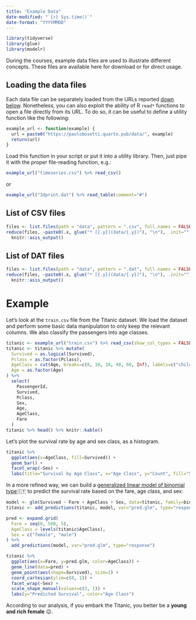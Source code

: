 ```yaml
---
title: "Example Data"
date-modified: "`{r} Sys.time()`"
date-format: "YYYYMMDD"
---
```


```r
library(tidyverse)
library(glue)
library(modelr)
```

During the courses, example data files are used to illustrate different concepts. These files are available here for download or for direct usage.


## Loading the data files

Each data file can be separately loaded from the URLs reported [down below](#list-of-csv-files). Nonetheless, you can also exploit the ability of R `read*` functions to open a file directly from its URL. To do so, it can be useful to define a utility function like the following:

```r
example_url <- function(example) {
  url = paste0("https://paolobosetti.quarto.pub/data/", example)
  return(url)
}
```

Load this function in your script or put it into a utility library.
Then, just pipe it with the proper file-reading function, e.g.:

```r
example_url("timeseries.csv") %>% read_csv()
```

or

```r
example_url("3dprint.dat") %>% read_table(comment="#")
```



## List of CSV files

```r
files <- list.files(path = "data", pattern = ".csv", full.names = FALSE)
reduce(files, ~paste0(.x, glue("* [{.y}](data/{.y})"), "\n"), .init="") %>% 
  knitr::asis_output()
```
## List of DAT files

```r
files <- list.files(path = "data", pattern = ".dat", full.names = FALSE)
reduce(files, ~paste0(.x, glue("* [{.y}](data/{.y})"), "\n"), .init="") %>% 
  knitr::asis_output()
```


# Example

Let's look at the `train.csv` file from the Titanic dataset. We load the dataset and perform some basic data manipulation to only keep the relevant columns. We also classify the passengers into age classes.

```r
titanic <- example_url("train.csv") %>% read_csv(show_col_types = FALSE)
titanic <- titanic %>% mutate(
  Survived = as.logical(Survived),
  Pclass = as.factor(Pclass),
  AgeClass = cut(Age, breaks=c(0, 10, 18, 40, 60, Inf), labels=c("child", "young", "adult", "senior", "elderly")),
  Age = as.factor(Age)
) %>% 
  select(
    PassengerId,
    Survived,
    Pclass,
    Sex,
    Age,
    AgeClass,
    Fare
  )
titanic %>% head() %>% knitr::kable()
```

Let's plot the survival rate by age and sex class, as a histogram.

```r
titanic %>% 
  ggplot(aes(x=AgeClass, fill=Survived)) +
  geom_bar() +
  facet_wrap(~Sex) +
  labs(title="Survival by Age Class", x="Age Class", y="Count", fill="Survived")
```

In a more refined way, we can build a [generalized linear model of binomial type](/slides/ADAS/3-regressione.html#regressione-lineare-generalizzata)🇮🇹 to predict the survival rate based on the fare, age class, and sex:

```r
model <- glm(Survived ~ Fare + AgeClass + Sex, data=titanic, family=binomial)
titanic <- add_predictions(titanic, model, var="pred.glm", type="response")

pred <- expand.grid(
  Fare = seq(0, 500, 5),
  AgeClass = levels(titanic$AgeClass),
  Sex = c("female", "male")
) %>% 
  add_predictions(model, var="pred.glm", type="response")

titanic %>%
  ggplot(aes(x=Fare, y=pred.glm, color=AgeClass)) +
  geom_line(data=pred) +
  geom_point(aes(shape=Survived), size=2) +
  coord_cartesian(ylim=c(0, 1)) +
  facet_wrap(~Sex) +
  scale_shape_manual(values=c(3, 1)) +
  labs(y="Predicted Survival", color="Age Class")
```
:::{.callout-tip title="A word to the wise"}
According to our analysis, if you embark the Titanic, you better be a **young and rich female** 😉.
:::